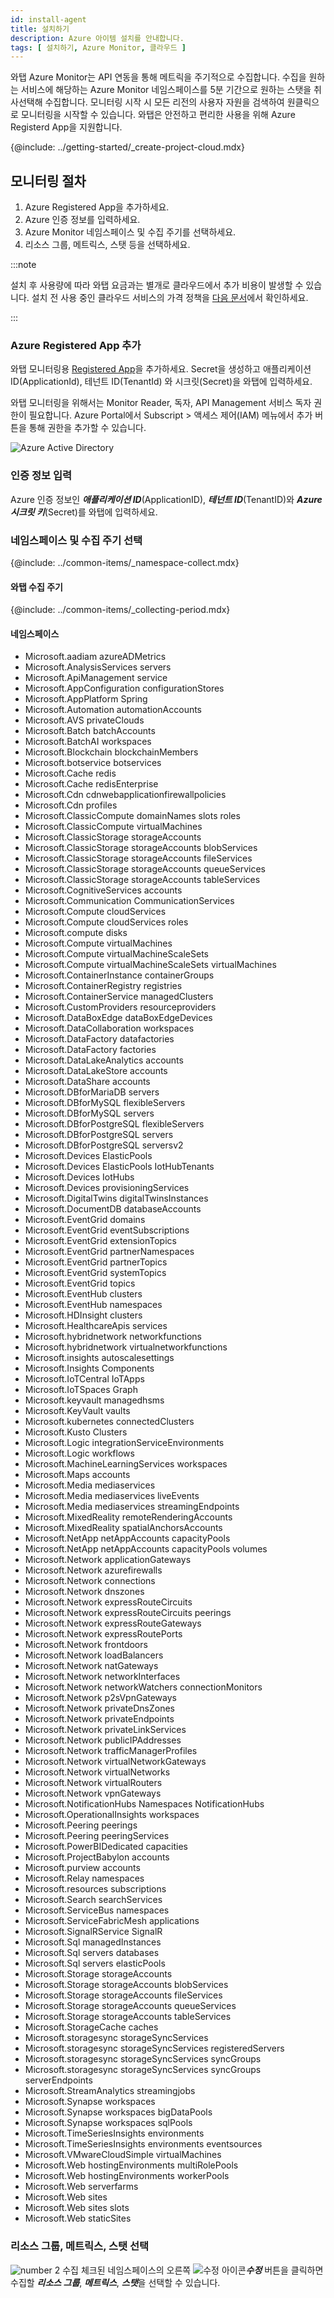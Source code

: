 ```yaml
---
id: install-agent
title: 설치하기
description: Azure 아이템 설치를 안내합니다.
tags: [ 설치하기, Azure Monitor, 클라우드 ]
---
```



와탭 Azure Monitor는 API 연동을 통해 메트릭을 주기적으로 수집합니다. 수집을 원하는 서비스에 해당하는 Azure Monitor 네임스페이스를 5분 기간으로 원하는 스탯을 취사선택해 수집합니다. 모니터링 시작 시 모든 리전의 사용자 자원을 검색하여 원클릭으로 모니터링을 시작할 수 있습니다. 와탭은 안전하고 편리한 사용을 위해 Azure Registerd App을 지원합니다.

{@include: ../getting-started/_create-project-cloud.mdx}

## 모니터링 절차

1. Azure Registered App을 추가하세요.
1. Azure 인증 정보를 입력하세요.
1. Azure Monitor 네임스페이스 및 수집 주기를 선택하세요.
1. 리소스 그룹, 메트릭스, 스탯 등을 선택하세요.

:::note

설치 후 사용량에 따라 와탭 요금과는 별개로 클라우드에서 추가 비용이 발생할 수 있습니다. 설치 전 사용 중인 클라우드 서비스의 가격 정책을 [다음 문서](https://azure.microsoft.com/ko-kr/pricing/details/monitor/)에서 확인하세요.

:::

### Azure Registered App 추가

와탭 모니터링용 [Registered App](https://portal.azure.com/#view/Microsoft_AAD_IAM/ActiveDirectoryMenuBlade/~/RegisteredApps)을 추가하세요. Secret을 생성하고 애플리케이션 ID(ApplicationId), 테넌트 ID(TenantId) 와 시크릿(Secret)을 와탭에 입력하세요. 

와탭 모니터링을 위해서는 Monitor Reader, 독자, API Management 서비스 독자 권한이 필요합니다. Azure Portal에서 Subscript > 액세스 제어(IAM) 메뉴에서 추가 버튼을 통해 권한을 추가할 수 있습니다.

![Azure Active Directory](/img/registeredapps.png)

### 인증 정보 입력

Azure 인증 정보인 ***애플리케이션 ID***(ApplicationID), ***테넌트 ID***(TenantID)와 ***Azure 시크릿 키***(Secret)를 와탭에 입력하세요.

<ImgLang img='whatap_azure_auth_dialog.png' desc='Azure Monitor - Authentification' />

### 네임스페이스 및 수집 주기 선택

{@include: ../common-items/_namespace-collect.mdx}  

#### 와탭 수집 주기

{@include: ../common-items/_collecting-period.mdx}

#### 네임스페이스

* Microsoft.aadiam azureADMetrics
* Microsoft.AnalysisServices servers
* Microsoft.ApiManagement service
* Microsoft.AppConfiguration configurationStores
* Microsoft.AppPlatform Spring
* Microsoft.Automation automationAccounts
* Microsoft.AVS privateClouds
* Microsoft.Batch batchAccounts
* Microsoft.BatchAI workspaces
* Microsoft.Blockchain blockchainMembers
* Microsoft.botservice botservices
* Microsoft.Cache redis
* Microsoft.Cache redisEnterprise
* Microsoft.Cdn cdnwebapplicationfirewallpolicies
* Microsoft.Cdn profiles
* Microsoft.ClassicCompute domainNames slots roles
* Microsoft.ClassicCompute virtualMachines
* Microsoft.ClassicStorage storageAccounts
* Microsoft.ClassicStorage storageAccounts blobServices
* Microsoft.ClassicStorage storageAccounts fileServices
* Microsoft.ClassicStorage storageAccounts queueServices
* Microsoft.ClassicStorage storageAccounts tableServices
* Microsoft.CognitiveServices accounts
* Microsoft.Communication CommunicationServices
* Microsoft.Compute cloudServices
* Microsoft.Compute cloudServices roles
* Microsoft.compute disks
* Microsoft.Compute virtualMachines
* Microsoft.Compute virtualMachineScaleSets
* Microsoft.Compute virtualMachineScaleSets virtualMachines
* Microsoft.ContainerInstance containerGroups
* Microsoft.ContainerRegistry registries
* Microsoft.ContainerService managedClusters
* Microsoft.CustomProviders resourceproviders
* Microsoft.DataBoxEdge dataBoxEdgeDevices
* Microsoft.DataCollaboration workspaces
* Microsoft.DataFactory datafactories
* Microsoft.DataFactory factories
* Microsoft.DataLakeAnalytics accounts
* Microsoft.DataLakeStore accounts
* Microsoft.DataShare accounts
* Microsoft.DBforMariaDB servers
* Microsoft.DBforMySQL flexibleServers
* Microsoft.DBforMySQL servers
* Microsoft.DBforPostgreSQL flexibleServers
* Microsoft.DBforPostgreSQL servers
* Microsoft.DBforPostgreSQL serversv2
* Microsoft.Devices ElasticPools
* Microsoft.Devices ElasticPools IotHubTenants
* Microsoft.Devices IotHubs
* Microsoft.Devices provisioningServices
* Microsoft.DigitalTwins digitalTwinsInstances
* Microsoft.DocumentDB databaseAccounts
* Microsoft.EventGrid domains
* Microsoft.EventGrid eventSubscriptions
* Microsoft.EventGrid extensionTopics
* Microsoft.EventGrid partnerNamespaces
* Microsoft.EventGrid partnerTopics
* Microsoft.EventGrid systemTopics
* Microsoft.EventGrid topics
* Microsoft.EventHub clusters
* Microsoft.EventHub namespaces
* Microsoft.HDInsight clusters
* Microsoft.HealthcareApis services
* Microsoft.hybridnetwork networkfunctions
* Microsoft.hybridnetwork virtualnetworkfunctions
* Microsoft.insights autoscalesettings
* Microsoft.Insights Components
* Microsoft.IoTCentral IoTApps
* Microsoft.IoTSpaces Graph
* Microsoft.keyvault managedhsms
* Microsoft.KeyVault vaults
* Microsoft.kubernetes connectedClusters
* Microsoft.Kusto Clusters
* Microsoft.Logic integrationServiceEnvironments
* Microsoft.Logic workflows
* Microsoft.MachineLearningServices workspaces
* Microsoft.Maps accounts
* Microsoft.Media mediaservices
* Microsoft.Media mediaservices liveEvents
* Microsoft.Media mediaservices streamingEndpoints
* Microsoft.MixedReality remoteRenderingAccounts
* Microsoft.MixedReality spatialAnchorsAccounts
* Microsoft.NetApp netAppAccounts capacityPools
* Microsoft.NetApp netAppAccounts capacityPools volumes
* Microsoft.Network applicationGateways
* Microsoft.Network azurefirewalls
* Microsoft.Network connections
* Microsoft.Network dnszones
* Microsoft.Network expressRouteCircuits
* Microsoft.Network expressRouteCircuits peerings
* Microsoft.Network expressRouteGateways
* Microsoft.Network expressRoutePorts
* Microsoft.Network frontdoors
* Microsoft.Network loadBalancers
* Microsoft.Network natGateways
* Microsoft.Network networkInterfaces
* Microsoft.Network networkWatchers connectionMonitors
* Microsoft.Network p2sVpnGateways
* Microsoft.Network privateDnsZones
* Microsoft.Network privateEndpoints
* Microsoft.Network privateLinkServices
* Microsoft.Network publicIPAddresses
* Microsoft.Network trafficManagerProfiles
* Microsoft.Network virtualNetworkGateways
* Microsoft.Network virtualNetworks
* Microsoft.Network virtualRouters
* Microsoft.Network vpnGateways
* Microsoft.NotificationHubs Namespaces NotificationHubs
* Microsoft.OperationalInsights workspaces
* Microsoft.Peering peerings
* Microsoft.Peering peeringServices
* Microsoft.PowerBIDedicated capacities
* Microsoft.ProjectBabylon accounts
* Microsoft.purview accounts
* Microsoft.Relay namespaces
* Microsoft.resources subscriptions
* Microsoft.Search searchServices
* Microsoft.ServiceBus namespaces
* Microsoft.ServiceFabricMesh applications
* Microsoft.SignalRService SignalR
* Microsoft.Sql managedInstances
* Microsoft.Sql servers databases
* Microsoft.Sql servers elasticPools
* Microsoft.Storage storageAccounts
* Microsoft.Storage storageAccounts blobServices
* Microsoft.Storage storageAccounts fileServices
* Microsoft.Storage storageAccounts queueServices
* Microsoft.Storage storageAccounts tableServices
* Microsoft.StorageCache caches
* Microsoft.storagesync storageSyncServices
* Microsoft.storagesync storageSyncServices registeredServers
* Microsoft.storagesync storageSyncServices syncGroups
* Microsoft.storagesync storageSyncServices syncGroups serverEndpoints
* Microsoft.StreamAnalytics streamingjobs
* Microsoft.Synapse workspaces
* Microsoft.Synapse workspaces bigDataPools
* Microsoft.Synapse workspaces sqlPools
* Microsoft.TimeSeriesInsights environments
* Microsoft.TimeSeriesInsights environments eventsources
* Microsoft.VMwareCloudSimple virtualMachines
* Microsoft.Web hostingEnvironments multiRolePools
* Microsoft.Web hostingEnvironments workerPools
* Microsoft.Web serverfarms
* Microsoft.Web sites
* Microsoft.Web sites slots
* Microsoft.Web staticSites

### 리소스 그룹, 메트릭스, 스탯 선택

![number 2](/img/number-02.png) 수집 체크된 네임스페이스의 오른쪽 ![수정 아이콘](/img/ico-edit.svg)***수정*** 버튼을 클릭하면 수집할 ***리소스 그룹***, ***메트릭스***, ***스탯***을 선택할 수 있습니다.

<ImgLang img='whatap_azure_resourcegroup_dialog.png' desc='Azure Monitor - ResourceGroup, Metric, Stats' />